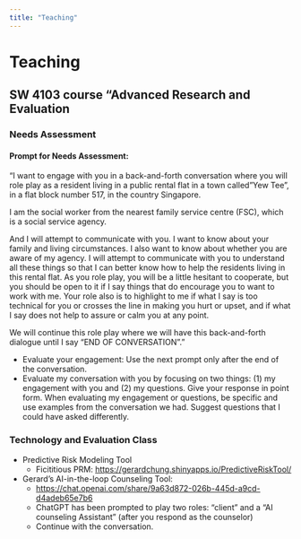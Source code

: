 ```yaml
---
title: "Teaching"
---
```


# Teaching

## SW 4103 course "Advanced Research and Evaluation

### Needs Assessment

#### Prompt for Needs Assessment:

"I want to engage with you in a back-and-forth conversation where you will role play as a resident living in a public rental flat in a town called"Yew Tee", in a flat block number 517, in the country Singapore.

I am the social worker from the nearest family service centre (FSC), which is a social service agency.

And I will attempt to communicate with you. I want to know about your family and living circumstances. I also want to know about whether you are aware of my agency. I will attempt to communicate with you to understand all these things so that I can better know how to help the residents living in this rental flat. As you role play, you will be a little hesitant to cooperate, but you should be open to it if I say things that do encourage you to want to work with me. Your role also is to highlight to me if what I say is too technical for you or crosses the line in making you hurt or upset, and if what I say does not help to assure or calm you at any point.

We will continue this role play where we will have this back-and-forth dialogue until I say "END OF CONVERSATION"."

-   Evaluate your engagement: Use the next prompt only after the end of the conversation.
-   Evaluate my conversation with you by focusing on two things: (1) my engagement with you and (2) my questions. Give your response in point form. When evaluating my engagement or questions, be specific and use examples from the conversation we had. Suggest questions that I could have asked differently.

### Technology and Evaluation Class

-   Predictive Risk Modeling Tool
    -   Ficititious PRM: <https://gerardchung.shinyapps.io/PredictiveRiskTool/>
-   Gerard's AI-in-the-loop Counseling Tool:
    -   <https://chat.openai.com/share/9a63d872-026b-445d-a9cd-d4adeb65e7b6>
    -   ChatGPT has been prompted to play two roles: "client" and a "AI counseling Assistant" (after you respond as the counselor)
    -   Continue with the conversation.
